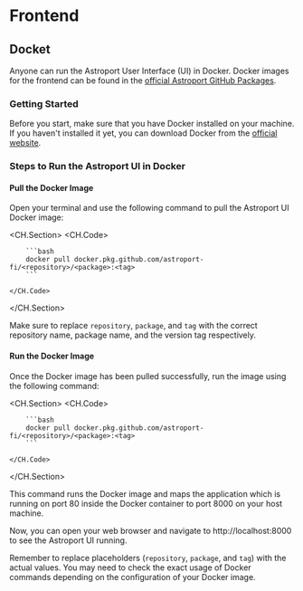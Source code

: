 # Frontend

## Docket 

Anyone can run the Astroport User Interface (UI) in Docker. Docker images for the frontend can be found in the [official Astroport GitHub Packages](https://github.com/orgs/astroport-fi/packages).

### Getting Started

Before you start, make sure that you have Docker installed on your machine. If you haven't installed it yet, you can download Docker from the [official website](https://www.docker.com/get-started/).

### Steps to Run the Astroport UI in Docker

#### Pull the Docker Image

Open your terminal and use the following command to pull the Astroport UI Docker image:

<CH.Section>
    <CH.Code>

        ```bash 
        docker pull docker.pkg.github.com/astroport-fi/<repository>/<package>:<tag>
        ```

    </CH.Code>
</CH.Section>

Make sure to replace `repository`, `package`, and `tag` with the correct repository name, package name, and the version tag respectively.

#### Run the Docker Image

Once the Docker image has been pulled successfully, run the image using the following command:

<CH.Section>
    <CH.Code>

        ```bash 
        docker pull docker.pkg.github.com/astroport-fi/<repository>/<package>:<tag>
        ```

    </CH.Code>
</CH.Section>

This command runs the Docker image and maps the application which is running on port 80 inside the Docker container to port 8000 on your host machine.

Now, you can open your web browser and navigate to http://localhost:8000 to see the Astroport UI running.

Remember to replace placeholders (`repository`, `package`, and `tag`) with the actual values. You may need to check the exact usage of Docker commands depending on the configuration of your Docker image.






